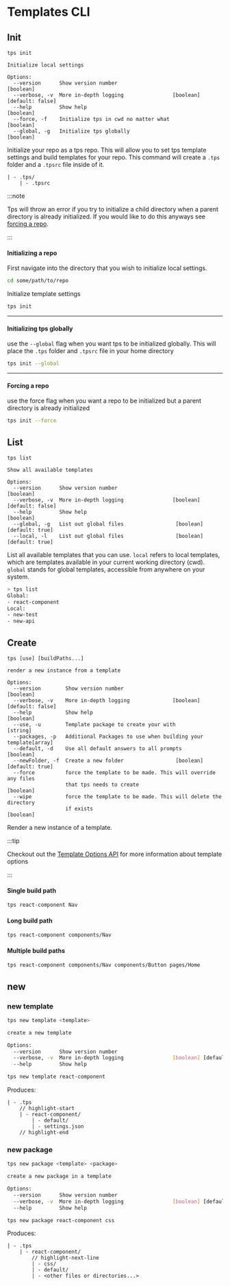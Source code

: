
# Templates CLI

## Init

```text
tps init

Initialize local settings

Options:
  --version      Show version number                                   [boolean]
  --verbose, -v  More in-depth logging                [boolean] [default: false]
  --help         Show help                                             [boolean]
  --force, -f    Initialize tps in cwd no matter what                  [boolean]
  --global, -g   Initialize tps globally                               [boolean]
```

Initialize your repo as a tps repo. This will allow you to set tps template
settings and build templates for your repo. This command will create a `.tps`
folder and a `.tpsrc` file inside of it.

```text
| - .tps/
	| - .tpsrc
```

:::note

Tps will throw an error if you try to initialize a child directory when a parent
directory is already initialized. If you would like to do this anyways see
[forcing a repo](#forcing-a-repo).

:::

#### Initializing a repo

First navigate into the directory that you wish to initialize local settings.

```bash
cd some/path/to/repo
```

Initialize template settings

```bash
tps init
```

---

#### Initializing tps globally

use the `--global` flag when you want tps to be initialized globally. This will
place the `.tps` folder and `.tpsrc` file in your home directory

```bash
tps init --global
```

---

#### Forcing a repo

use the force flag when you want a repo to be initialized but a parent directory
is already initialized

```bash
tps init --force
```

## List

```text
tps list

Show all available templates

Options:
  --version      Show version number                                   [boolean]
  --verbose, -v  More in-depth logging                [boolean] [default: false]
  --help         Show help                                             [boolean]
  --global, -g   List out global files                 [boolean] [default: true]
  --local, -l    List out global files                 [boolean] [default: true]
```

List all available templates that you can use. `local` refers to local
templates, which are templates available in your current working directory
(cwd). `global` stands for global templates, accessible from anywhere on your
system.

<Example>

```bash
> tps list
Global:
- react-component
Local:
- new-test
- new-api
```

</Example>

## Create

```text
tps [use] [buildPaths...]

render a new instance from a template

Options:
  --version        Show version number                                 [boolean]
  --verbose, -v    More in-depth logging              [boolean] [default: false]
  --help           Show help                                           [boolean]
  --use, -u        Template package to create your with                 [string]
  --packages, -p   Additional Packages to use when building your template[array]
  --default, -d    Use all default answers to all prompts              [boolean]
  --newFolder, -f  Create a new folder                 [boolean] [default: true]
  --force          force the template to be made. This will override any files
                   that tps needs to create                            [boolean]
  --wipe           force the template to be made. This will delete the directory
                   if exists                                           [boolean]
```

Render a new instance of a template.

:::tip

Checkout out the [Template Options API](./template#options) for more information
about template options

:::

#### Single build path

```bash
tps react-component Nav
```

#### Long build path

```bash
tps react-component components/Nav
```

#### Multiple build paths

```bash
tps react-component components/Nav components/Button pages/Home
```

## new

### new template

```bash
tps new template <template>

create a new template

Options:
  --version      Show version number                                   [boolean]
  --verbose, -v  More in-depth logging                [boolean] [default: false]
  --help         Show help                                             [boolean]
```

<Example>

```bash
tps new template react-component
```

Produces:

```text
| - .tps
	// highlight-start
	| - react-component/
		| - default/
		| - settings.json
	// highlight-end
```

</Example>

### new package

```bash
tps new package <template> <package>

create a new package in a template

Options:
  --version      Show version number                                   [boolean]
  --verbose, -v  More in-depth logging                [boolean] [default: false]
  --help         Show help                                             [boolean]
```

<Example>

```bash
tps new package react-component css
```

Produces:

```text
| - .tps
	| - react-component/
		// highlight-next-line
		| - css/
		| - default/
		| - <other files or directories...>
```

</Example>
